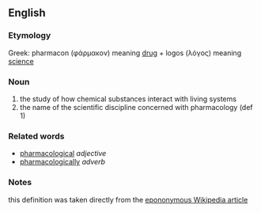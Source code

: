 ==English==
===Etymology===
Greek: pharmacon (φάρμακον) meaning [[drug]] + logos (λόγος) meaning [[science]]
===Noun===
# the study of how chemical substances interact with living systems
# the name of the scientific discipline concerned with pharmacology (def 1)

===Related words===
* [[pharmacological]] ''adjective''
* [[pharmacologically]] ''adverb''

===Notes===
this definition was taken directly from the [[Wikipedia:Pharmacology|epononymous Wikipedia article]]

{{Wikipedia}}